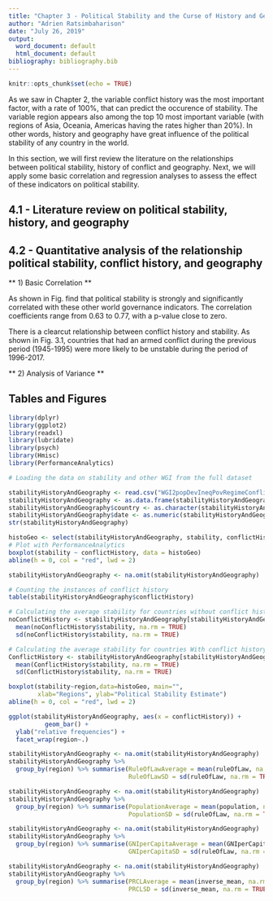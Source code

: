 ```yaml
---
title: "Chapter 3 - Political Stability and the Curse of History and Geography"
author: "Adrien Ratsimbaharison"
date: "July 26, 2019"
output:
  word_document: default
  html_document: default
bibliography: bibliography.bib
---
```


```r
knitr::opts_chunk$set(echo = TRUE)
```

As we saw in Chapter 2, the variable conflict history was the most important factor, with a rate of 100%, that can predict the occurence of stability. The variable region appears also among the top 10 most important variable (with regions of Asia, Oceania, Americas having the rates higher than 20%). In other words, history and geography have great influence of the political stability of any country in the world.

In this section, we will first review the literature on the relationships between political stability, history of conflict and geography. Next, we will apply some basic correlation and regression analyses to assess the effect of these indicators on political stability.



## 4.1 - Literature review on political stability, history, and geography


## 4.2 - Quantitative analysis of the relationship political stability, conflict history, and geography

** 1) Basic Correlation **

As shown in Fig. find that political stability is strongly and significantly correlated with these other world governance indicators. The correlation coefficients range from 0.63 to 0.77, with a p-value close to zero.   

There is a clearcut relationship between conflict history and stability. As shown in Fig. 3.1, countries that had an armed conflict during the previous period (1945-1995) were more likely to be unstable during the period of 1996-2017.


** 2) Analysis of Variance **






## Tables and Figures


```r
library(dplyr)
library(ggplot2)
library(readxl)
library(lubridate)
library(psych)
library(Hmisc)
library(PerformanceAnalytics)


```

```r

# Loading the data on stability and other WGI from the full dataset

stabilityHistoryAndGeography <- read.csv("WGI2popDevIneqPovRegimeConflict2.csv", header = TRUE)
stabilityHistoryAndGeography <- as.data.frame(stabilityHistoryAndGeography)
stabilityHistoryAndGeography$country <- as.character(stabilityHistoryAndGeography$country)
stabilityHistoryAndGeography$date <- as.numeric(stabilityHistoryAndGeography$date)
str(stabilityHistoryAndGeography)

```

```r
histoGeo <- select(stabilityHistoryAndGeography, stability, conflictHistory, region, subregion)
# Plot with PerformanceAnalytics
boxplot(stability ~ conflictHistory, data = histoGeo)
abline(h = 0, col = "red", lwd = 2)
```


```r
stabilityHistoryAndGeography <- na.omit(stabilityHistoryAndGeography)

# Counting the instances of conflict history
table(stabilityHistoryAndGeography$conflictHistory)

# Calculating the average stability for countries without conflict history
noConflictHistory <- stabilityHistoryAndGeography[stabilityHistoryAndGeography$conflictHistory == 0,]
  mean(noConflictHistory$stability, na.rm = TRUE)
  sd(noConflictHistory$stability, na.rm = TRUE)

# Calculating the average stability for countries With conflict history
ConflictHistory <- stabilityHistoryAndGeography[stabilityHistoryAndGeography$conflictHistory == 1,]
  mean(ConflictHistory$stability, na.rm = TRUE)
  sd(ConflictHistory$stability, na.rm = TRUE)


```


```r
boxplot(stability~region,data=histoGeo, main="",
        xlab="Regions", ylab="Political Stability Estimate")
abline(h = 0, col = "red", lwd = 2)

```


```r
ggplot(stabilityHistoryAndGeography, aes(x = conflictHistory)) + 
          geom_bar() + 
  ylab("relative frequencies") +
  facet_wrap(region~.)
```



```r
stabilityHistoryAndGeography <- na.omit(stabilityHistoryAndGeography)
stabilityHistoryAndGeography %>%
  group_by(region) %>% summarise(RuleOfLawAverage = mean(ruleOfLaw, na.rm = TRUE),
                                 RuleOfLawSD = sd(ruleOfLaw, na.rm = TRUE))
```

```r
stabilityHistoryAndGeography <- na.omit(stabilityHistoryAndGeography)
stabilityHistoryAndGeography %>%
  group_by(region) %>% summarise(PopulationAverage = mean(population, na.rm = TRUE),
                                 PopulationSD = sd(ruleOfLaw, na.rm = TRUE))
```

```r
stabilityHistoryAndGeography <- na.omit(stabilityHistoryAndGeography)
stabilityHistoryAndGeography %>%
  group_by(region) %>% summarise(GNIperCapitaAverage = mean(GNIperCapita, na.rm = TRUE),
                                 GNIperCapitaSD = sd(ruleOfLaw, na.rm = TRUE))
```

```r
stabilityHistoryAndGeography <- na.omit(stabilityHistoryAndGeography)
stabilityHistoryAndGeography %>%
  group_by(region) %>% summarise(PRCLAverage = mean(inverse_mean, na.rm = TRUE),
                                 PRCLSD = sd(inverse_mean, na.rm = TRUE))
```

